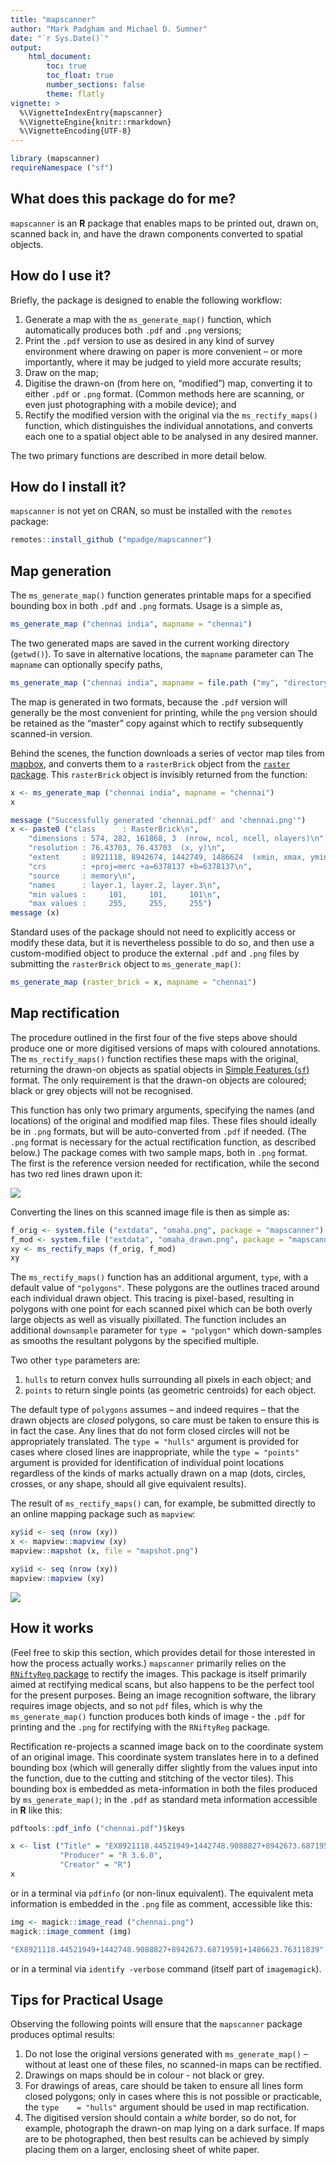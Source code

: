 ```yaml
---
title: "mapscanner"
author: "Mark Padgham and Michael D. Sumner"
date: "`r Sys.Date()`"
output: 
    html_document:
        toc: true
        toc_float: true
        number_sections: false
        theme: flatly
vignette: >
  %\VignetteIndexEntry{mapscanner}
  %\VignetteEngine{knitr::rmarkdown}
  %\VignetteEncoding{UTF-8}
---
```


```r
library (mapscanner)
requireNamespace ("sf")
```

## What does this package do for me?


`mapscanner` is an **R** package that enables maps to be printed out, drawn on,
scanned back in, and have the drawn components converted to spatial objects. 

## How do I use it?

Briefly, the package is designed to enable the following workflow:

1. Generate a map with the `ms_generate_map()` function, which automatically
   produces both `.pdf` and `.png` versions;
2. Print the `.pdf` version to use as desired in any kind of survey environment
   where drawing on paper is more convenient -- or more importantly, where it
   may be judged to yield more accurate results;
3. Draw on the map;
4. Digitise the drawn-on (from here on, "modified") map, converting it to
   either `.pdf` or `.png` format. (Common methods here are scanning, or even
   just photographing with a mobile device); and
5. Rectify the modified version with the original via the `ms_rectify_maps()`
   function, which distinguishes the individual annotations, and converts each
   one to a spatial object able to be analysed in any desired manner.

The two primary functions are described in more detail below.


## How do I install it?

`mapscanner` is not yet on CRAN, so must be installed with the `remotes`
package:
```r
remotes::install_github ("mpadge/mapscanner")
```

## Map generation

The `ms_generate_map()` function generates printable maps for a specified
bounding box in both `.pdf` and `.png` formats. Usage is a simple as,
```r
ms_generate_map ("chennai india", mapname = "chennai")
```
The two generated maps are saved in the current working directory (`getwd()`).
To save in alternative locations, the `mapname` parameter can The `mapname` can
optionally specify paths, 
```r
ms_generate_map ("chennai india", mapname = file.path ("my", "directory", "chennai"))
```
The map is generated in two formats, because the `.pdf` version will generally
be the most convenient for printing, while the `png` version should be retained
as the "master" copy against which to rectify subsequently scanned-in version.

Behind the scenes, the function downloads a series of vector map tiles from
[mapbox](https://mapbox.com), and converts them to a `rasterBrick` object from
the [`raster` package](https://cran.r-project.org/package=raster).
This `rasterBrick` object is invisibly returned from the function:
```r
x <- ms_generate_map ("chennai india", mapname = "chennai")
x
```
```r
message ("Successfully generated 'chennai.pdf' and 'chennai.png'")
x <- paste0 ("class      : RasterBrick\n",
    "dimensions : 574, 282, 161868, 3  (nrow, ncol, ncell, nlayers)\n",
    "resolution : 76.43703, 76.43703  (x, y)\n",
    "extent     : 8921118, 8942674, 1442749, 1486624  (xmin, xmax, ymin, ymax)\n",
    "crs        : +proj=merc +a=6378137 +b=6378137\n",
    "source     : memory\n",
    "names      : layer.1, layer.2, layer.3\n",
    "min values :     101,     101,     101\n",
    "max values :     255,     255,     255")
message (x)
```

Standard uses of the package should not need to explicitly access or modify
these data, but it is nevertheless possible to do so, and then use a
custom-modified object to produce the external `.pdf` and `.png` files by
submitting the `rasterBrick` object to `ms_generate_map()`:
```r
ms_generate_map (raster_brick = x, mapname = "chennai")
```


## Map rectification

The procedure outlined in the first four of the five steps above should produce
one or more digitised versions of maps with coloured annotations. The 
`ms_rectify_maps()` function rectifies these maps with the original, returning
the drawn-on objects as spatial objects in [Simple Features
(`sf`)](https://cran.r-project.org/package=sf) format. The only requirement is
that the drawn-on objects are coloured; black or grey objects will not be
recognised.

This function has only two primary arguments, specifying the names (and
locations) of the original and modified map files. These files should ideally
be in `.png` formats, but will be auto-converted from `.pdf` if needed. (The
`.png` format is necessary for the actual rectification function, as described
below.) The package comes with two sample maps, both in `.png` format. The
first is the reference version needed for rectification, while the second has
two red lines drawn upon it:

![](omaha_drawn.png)

Converting the lines on this scanned image file is then as simple as:

```r
f_orig <- system.file ("extdata", "omaha.png", package = "mapscanner")
f_mod <- system.file ("extdata", "omaha_drawn.png", package = "mapscanner")
xy <- ms_rectify_maps (f_orig, f_mod)
xy
```

The `ms_rectify_maps()` function has an additional argument, `type`, with
a default value of `"polygons"`. These polygons are the outlines traced around
each individual drawn object. This tracing is pixel-based, resulting in
polygons with one point for each scanned pixel which can be both overly large
objects as well as visually pixillated. The function includes an additional
`downsample` parameter for `type = "polygon"` which down-samples as smooths the
resultant polygons by the specified multiple.

Two other `type` parameters are:

1. `hulls` to return convex hulls surrounding all pixels in each object; and
2. `points` to return single points (as geometric centroids) for each object.

The default type of `polygons` assumes -- and indeed requires -- that the drawn
objects are *closed* polygons, so care must be taken to ensure this is in fact
the case. Any lines that do not form closed circles will not be appropriately
translated. The `type = "hulls"` argument is provided for cases where closed
lines are inappropriate, while the `type = "points"` argument is provided for
identification of individual point locations regardless of the kinds of marks
actually drawn on a map (dots, circles, crosses, or any shape, should all give
equivalent results).

The result of `ms_rectify_maps()` can, for example, be submitted directly to an
online mapping package such as `mapview`:
```r
xy$id <- seq (nrow (xy))
x <- mapview::mapview (xy)
mapview::mapshot (x, file = "mapshot.png")
```
```r
xy$id <- seq (nrow (xy))
mapview::mapview (xy)
```

![](mapshot.png)


## How it works

(Feel free to skip this section, which provides detail for those interested in
how the process actually works.) `mapscanner` primarily relies on the
[`RNiftyReg` package](https://github.com/jonclayden/RNiftyReg) to rectify the
images. This package is itself primarily aimed at rectifying medical scans, but
also happens to be the perfect tool for the present purposes. Being an image
recognition software, the library requires image objects, and so not `pdf`
files, which is why the `ms_generate_map()` function produces both kinds of
image - the `.pdf` for printing and the `.png` for rectifying with the
`RNiftyReg` package.

Rectification re-projects a scanned image back on to the coordinate system of
an original image. This coordinate system translates here in to a defined
bounding box (which will generally differ slightly from the values input into
the function, due to the cutting and stitching of the vector tiles). This
bounding box is embedded as meta-information in both the files produced by
`ms_generate_map()`; in the `.pdf` as standard meta information accessible in
**R** like this:

```r
pdftools::pdf_info ("chennai.pdf")$keys
```
```r
x <- list ("Title" = "EX8921118.44521949+1442748.9088827+8942673.68719591+1486623.76311839",
           "Producer" = "R 3.6.0",
           "Creator" = "R")
x
```

or in a terminal via `pdfinfo` (or non-linux equivalent). The equivalent meta
information is embedded in the `.png` file as comment, accessible
like this:

```r
img <- magick::image_read ("chennai.png")
magick::image_comment (img)
```
```r
"EX8921118.44521949+1442748.9088827+8942673.68719591+1486623.76311839"
```
or in a terminal via `identify -verbose` command (itself part of `imagemagick`).

## Tips for Practical Usage

Observing the following points will ensure that the `mapscanner` package
produces optimal results:

1. Do not lose the original versions generated with `ms_generate_map()` --
   without at least one of these files, no scanned-in maps can be rectified.
2. Drawings on maps should be in colour - not black or grey.
3. For drawings of areas, care should be taken to ensure all lines form closed
   polygons; only in cases where this is not possible or practicable, the `type
   = "hulls"` argument should be used in map rectification.
4. The digitised version should contain a *white* border, so do not, for
   example, photograph the drawn-on map lying on a dark surface. If maps are to
   be photographed, then best results can be achieved by simply placing them on
   a larger, enclosing sheet of white paper.
